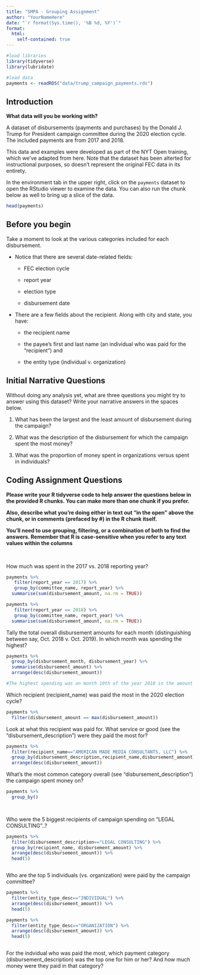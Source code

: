 ```yaml
---
title: "SMPA - Grouping Assignment"
author: "YourNameHere"
date: "`r format(Sys.time(), '%B %d, %Y')`"
format:
  html:
    self-contained: true
---
```


```r

#load libraries
library(tidyverse)
library(lubridate)

#load data
payments <- readRDS("data/trump_campaign_payments.rds")

```

## Introduction

**What data will you be working with?**

A dataset of disbursements (payments and purchases) by the Donald J. Trump for President campaign committee during the 2020 election cycle. The included payments are from 2017 and 2018.

This data and examples were developed as part of the NYT Open training, which we've adapted from here. Note that the dataset has been alterted for instructional purposes, so doesn't represent the original FEC data in its entirety.

In the environment tab in the upper right, click on the `payments` dataset to open the RStudio viewer to examine the data. You can also run the chunk below as well to bring up a slice of the data.

```r

head(payments)


```

## Before you begin

Take a moment to look at the various categories included for each disbursement.

-   Notice that there are several date-related fields:

    -   FEC election cycle

    -   report year

    -   election type

    -   disbursement date

-   There are a few fields about the recipient. Along with city and state, you have:

    -   the recipient name

    -   the payee's first and last name (an individual who was paid for the "recipient") and

    -   the entity type (individual v. organization)

## Initial Narrative Questions

Without doing any analysis yet, what are three questions you might try to answer using this dataset? Write your narrative answers in the spaces below.

1.  What has been the largest and the least amount of disbursement during the campaign? 

2.  What was the description of the disbursement for which the campaign spent the most money?  

3.  What was the proportion of money spent in organizations versus spent in individuals? 

## Coding Assignment Questions

**Please write your R tidyverse code to help answer the questions below in the provided R chunks. You can make more than one chunk if you prefer.**

**Also, describe what you're doing either in text out "in the open" above the chunk, or in comments (prefaced by #) in the R chunk itself.**

**You'll need to use grouping, filtering, or a combination of both to find the answers. Remember that R is case-sensitive when you refer to any text values within the columns**

<br>

How much was spent in the 2017 vs. 2018 reporting year?

```r

payments %>% 
   filter(report_year == 2017) %>% 
   group_by(committee_name, report_year) %>% 
  summarise(sum(disbursement_amount, na.rm = TRUE))

payments %>% 
   filter(report_year == 2018) %>% 
   group_by(committee_name, report_year) %>% 
  summarise(sum(disbursement_amount, na.rm = TRUE))


```

Tally the total overall disbursement amounts for each month (distinguishing between say, Oct. 2018 v. Oct. 2019). In which month was spending the highest?

```r

payments %>%
  group_by(disbursement_month, disbursement_year) %>% 
  summarise(disbursement_amount) %>% 
  arrange(desc(disbursement_amount))

#The highest spending was on month 10th of the year 2018 in the amount of 3390990.85. 

```

Which recipient (recipient_name) was paid the most in the 2020 election cycle?

```r

payments %>%
  filter(disbursement_amount == max(disbursement_amount)) 


```

Look at what this recipient was paid for. What service or good (see the "disbursement_description") were they paid the most for?

```r

payments %>% 
  filter(recipient_name=="AMERICAN MADE MEDIA CONSULTANTS, LLC") %>% 
  group_by(disbursement_description,recipient_name,disbursement_amount) %>% 
  arrange(desc(disbursement_amount))

```

What's the most common category overall (see "disbursement_description") the campaign spent money on?

```r

payments %>% 
  group_by()
  



```

Who were the 5 biggest recipients of campaign spending on "LEGAL CONSULTING"..?

```r


payments %>% 
  filter(disbursement_description=="LEGAL CONSULTING") %>% 
  group_by(recipient_name, disbursement_amount) %>% 
  arrange(desc(disbursement_amount)) %>% 
  head(5)



```


Who are the top 5 individuals (vs. organization) were paid by the campaign committee?

```r

payments %>% 
  filter(entity_type_desc=="INDIVIDUAL") %>% 
  arrange(desc(disbursement_amount)) %>% 
  head(5)

payments %>% 
  filter(entity_type_desc=="ORGANIZATION") %>% 
  arrange(desc(disbursement_amount)) %>% 
  head(5)



```


For the indvidual who was paid the most, which payment category (disbursement_description) was the top one for him or her? And how much money were they paid in that category?

```r







```
